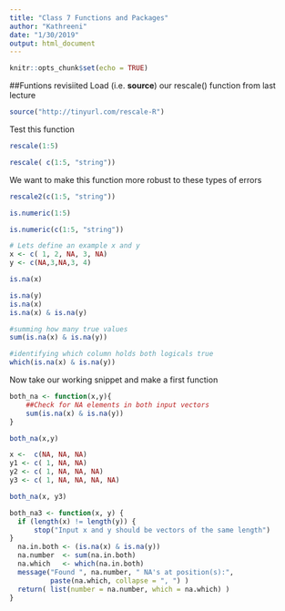 ```yaml
---
title: "Class 7 Functions and Packages"
author: "Kathreeni"
date: "1/30/2019"
output: html_document
---
```


```r
knitr::opts_chunk$set(echo = TRUE)
```
##Funtions revisiited
Load (i.e. **source**) our rescale() function from last lecture
```r
source("http://tinyurl.com/rescale-R")
```
Test this function 

```r
rescale(1:5)
```
```r
rescale( c(1:5, "string"))
```

We want to make this function more robust to these types of errors 
```r
rescale2(c(1:5, "string"))
```
```r
is.numeric(1:5)
```

```r
is.numeric(c(1:5, "string"))
```
```r
# Lets define an example x and y
x <- c( 1, 2, NA, 3, NA)
y <- c(NA,3,NA,3, 4)
```


```r
is.na(x)
```

```r
is.na(y)
is.na(x)
is.na(x) & is.na(y)

#summing how many true values
sum(is.na(x) & is.na(y))

#identifying which column holds both logicals true
which(is.na(x) & is.na(y))
```
Now take our working snippet and make a first function
```r
both_na <- function(x,y){
    ##Check for NA elements in both input vectors
    sum(is.na(x) & is.na(y))
}
```

```r
both_na(x,y)
```

```r
x <-  c(NA, NA, NA)
y1 <- c( 1, NA, NA)
y2 <- c( 1, NA, NA, NA)
y3 <- c( 1, NA, NA, NA, NA)
```

```r
both_na(x, y3)
```

```r
both_na3 <- function(x, y) {
  if (length(x) != length(y)) {
      stop("Input x and y should be vectors of the same length")
}
  na.in.both <- (is.na(x) & is.na(y))
  na.number  <- sum(na.in.both)
  na.which   <- which(na.in.both)
  message("Found ", na.number, " NA's at position(s):",
          paste(na.which, collapse = ", ") )
  return( list(number = na.number, which = na.which) )
}

```